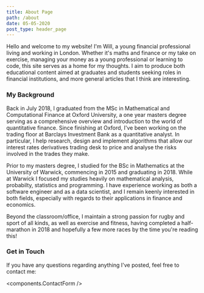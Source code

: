 ```yaml
---
title: About Page
path: /about
date: 05-05-2020
post_type: header_page
---
```


Hello and welcome to my website! I'm Will, a young financial professional living and working in London. Whether it's maths and finance or my take on exercise, managing your money as a young professional or learning to code, this site serves as a home for my thoughts. I aim to produce both educational content aimed at graduates and students seeking roles in financial institutions, and more general articles that I think are interesting.

### My Background
Back in July 2018, I graduated from the MSc in Mathematical and Computational Finance at Oxford University, a one year masters degree serving as a comprehensive overview and introduction to the world of quantitative finance. Since finishing at Oxford, I've been working on the trading floor at Barclays Investment Bank as a quantitative analyst. In particular, I help research, design and implement algorithms that allow our interest rates derivatives trading desk to price and analyse the risks involved in the trades they make.

Prior to my masters degree, I studied for the BSc in Mathematics at the University of Warwick, commencing in 2015 and graduating in 2018. While at Warwick I focused my studies heavily on mathematical analysis, probabilty, statistics and programming. I have experience working as both a software engineer and as a data scientist, and I remain keenly interested in both fields, especially with regards to their applications in finance and economics. 

Beyond the classroom/office, I maintain a strong passion for rugby and sport of all kinds, as well as exercise and fitness, having completed a half-marathon in 2018 and hopefully a few more races by the time you're reading this!

### Get in Touch
If you have any questions regarding anything I've posted, feel free to contact me: 

<components.ContactForm />


